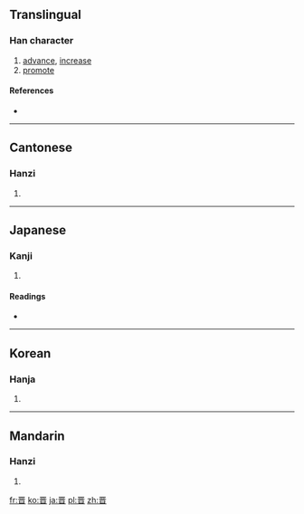 {{also|晉}}
==Translingual==

===Han character===
{{Han char|rn=72|rad=日|as=06|sn=10|four=|canj=一金日 (MCA)}}

# [[advance]], [[increase]]
# [[promote]]

====References====
* {{Han ref|kx=0495.020|dkj=13899|dj=0860.080|hdz=21506.030|uh=664B|ud=26187}}

----

==Cantonese==

===Hanzi===
{{yue-hanzi|jyut=|y=jeun3|tra=晉}}

# {{defn|Cantonese|sort=日06}}

----

==Japanese==

===Kanji===
{{ja-kanji|grade=|rs=日06}}

# {{defn|Japanese|sort=日06}}

====Readings====
* {{ja-readings|on=[[しん]] (shin)|kun=[[すすむ]] (susumu)}}

----

==Korean==

===Hanja===
{{ko-hanja|hangeul=진|eumhun=|rv=jin|mr=chin|y=cin}}

# {{defn|Korean|sort=日06}}

----

==Mandarin==

===Hanzi===
{{cmn-hanzi|tra=晉|pin=[[jìn]] ([[jin4]])|wg=chin<sup>4</sup>}}

# {{defn|Mandarin|sort=日06}}

[[fr:晋]]
[[ko:晋]]
[[ja:晋]]
[[pl:晋]]
[[zh:晋]]